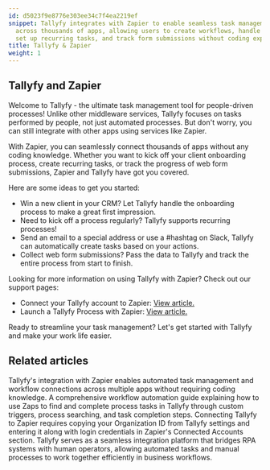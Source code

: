```yaml
---
id: d5023f9e8776e303ee34c7f4ea2219ef
snippet: Tallyfy integrates with Zapier to enable seamless task management and automation
  across thousands of apps, allowing users to create workflows, handle client onboarding,
  set up recurring tasks, and track form submissions without coding expertise.
title: Tallyfy & Zapier
weight: 1
---
```


## Tallyfy and Zapier

Welcome to Tallyfy - the ultimate task management tool for people-driven processes! Unlike other middleware services, Tallyfy focuses on tasks performed by people, not just automated processes. But don't worry, you can still integrate with other apps using services like Zapier.

With Zapier, you can seamlessly connect thousands of apps without any coding knowledge. Whether you want to kick off your client onboarding process, create recurring tasks, or track the progress of web form submissions, Zapier and Tallyfy have got you covered.

Here are some ideas to get you started:

- Win a new client in your CRM? Let Tallyfy handle the onboarding process to make a great first impression.
- Need to kick off a process regularly? Tallyfy supports recurring processes!
- Send an email to a special address or use a #hashtag on Slack, Tallyfy can automatically create tasks based on your actions.
- Collect web form submissions? Pass the data to Tallyfy and track the entire process from start to finish.

Looking for more information on using Tallyfy with Zapier? Check out our support pages:

- Connect your Tallyfy account to Zapier: [View article.](/products/pro/integrations/middleware/zapier/how-to-connect-your-tallyfy-account-to-zapier/)
- Launch a Tallyfy Process with Zapier: [View article.](/products/pro/integrations/middleware/zapier/how-to-customize-your-tallyfy-zap-for-launch-process/)

Ready to streamline your task management? Let's get started with Tallyfy and make your work life easier.


## Related articles
<CardGrid>
<LinkTitleCard header="<b>Middleware > Zapier</b>" href="/products/pro/integrations/middleware/zapier/" > Tallyfy's integration with Zapier enables automated task management and workflow connections across multiple apps without requiring coding knowledge. </LinkTitleCard>
<LinkTitleCard header="<b>Zapier > Automate tasks in Tallyfy using zaps</b>" href="/products/pro/integrations/middleware/zapier/how-to-automate-tasks-in-tallyfy-using-zaps/" > A comprehensive workflow automation guide explaining how to use Zaps to find and complete process tasks in Tallyfy through custom triggers, process searching, and task completion steps. </LinkTitleCard>
<LinkTitleCard header="<b>Zapier > Connect Tallyfy to Zapier</b>" href="/products/pro/integrations/middleware/zapier/how-to-connect-your-tallyfy-account-to-zapier/" > Connecting Tallyfy to Zapier requires copying your Organization ID from Tallyfy settings and entering it along with login credentials in Zapier's Connected Accounts section. </LinkTitleCard>
<LinkTitleCard header="<b>Open Api > Combining RPA systems and human operators</b>" href="/products/pro/integrations/open-api/how-does-tallyfy-combine-rpa-systems-and-human-operators/" > Tallyfy serves as a seamless integration platform that bridges RPA systems with human operators, allowing automated tasks and manual processes to work together efficiently in business workflows. </LinkTitleCard>
</CardGrid>